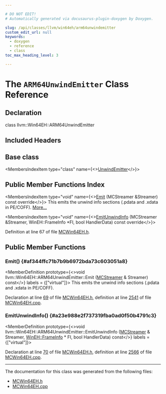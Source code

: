 ```yaml
---

# DO NOT EDIT!
# Automatically generated via docusaurus-plugin-doxygen by Doxygen.

slug: /api/classes/llvm/win64eh/arm64unwindemitter
custom_edit_url: null
keywords:
  - doxygen
  - reference
  - class
toc_max_heading_level: 3

---
```





# The `ARM64UnwindEmitter` Class Reference

<DoxygenPage pluginConfig={pluginConfig}>



## Declaration

<CodeBlock>class llvm::Win64EH::ARM64UnwindEmitter</CodeBlock>

## Included Headers

<IncludesList>
<IncludesListItem
  filePath="llvm/MC/MCWin64EH.h"
  permalink="/docs/api/files/include/include/llvm/include/llvm/mc/mcwin64eh-h"
  isLocal="true" />
</IncludesList>

## Base class

<MembersIndex>

<MembersIndexItem
  type="class"
  name={<><a href="/docs/api/classes/llvm/wineh/unwindemitter">UnwindEmitter</a></>}>
</MembersIndexItem>

</MembersIndex>

## Public Member Functions Index

<MembersIndex>

<MembersIndexItem
  type="void"
  name={<><a href="#af344ffc71b7b9b6972bda73c603051a8">Emit</a> (MCStreamer &amp;Streamer) const override</>}>
This emits the unwind info sections (.pdata and .xdata in PE/COFF). <a href="#af344ffc71b7b9b6972bda73c603051a8">More...</a>
</MembersIndexItem>

<MembersIndexItem
  type="void"
  name={<><a href="#a23e988e2f737319fba0ad0f50b4791c3">EmitUnwindInfo</a> (MCStreamer &amp;Streamer, WinEH::FrameInfo &#42;FI, bool HandlerData) const override</>}>
</MembersIndexItem>

</MembersIndex>


Definition at line 67 of file <a href="/docs/api/files/include/include/llvm/include/llvm/mc/mcwin64eh-h">MCWin64EH.h</a>.

<SectionDefinition>

## Public Member Functions

### Emit() {#af344ffc71b7b9b6972bda73c603051a8}

<MemberDefinition
  prototype={<>void llvm::Win64EH::ARM64UnwindEmitter::Emit (<a href="/docs/api/classes/llvm/mcstreamer">MCStreamer</a> &amp; Streamer) const</>}
  labels = {["virtual"]}>
This emits the unwind info sections (.pdata and .xdata in PE/COFF).

Declaration at line <a href="/docs/api/files/include/include/llvm/include/llvm/mc/mcwin64eh-h/#l00069">69</a> of file <a href="/docs/api/files/include/include/llvm/include/llvm/mc/mcwin64eh-h">MCWin64EH.h</a>, definition at line <a href="/docs/api/files/lib/lib/mc/mcwin64eh-cpp/#l02541">2541</a> of file <a href="/docs/api/files/lib/lib/mc/mcwin64eh-cpp">MCWin64EH.cpp</a>.
</MemberDefinition>

### EmitUnwindInfo() {#a23e988e2f737319fba0ad0f50b4791c3}

<MemberDefinition
  prototype={<>void llvm::Win64EH::ARM64UnwindEmitter::EmitUnwindInfo (<a href="/docs/api/classes/llvm/mcstreamer">MCStreamer</a> &amp; Streamer, <a href="/docs/api/structs/llvm/wineh/frameinfo">WinEH::FrameInfo</a> &#42; FI, bool HandlerData) const</>}
  labels = {["virtual"]}>

Declaration at line <a href="/docs/api/files/include/include/llvm/include/llvm/mc/mcwin64eh-h/#l00070">70</a> of file <a href="/docs/api/files/include/include/llvm/include/llvm/mc/mcwin64eh-h">MCWin64EH.h</a>, definition at line <a href="/docs/api/files/lib/lib/mc/mcwin64eh-cpp/#l02566">2566</a> of file <a href="/docs/api/files/lib/lib/mc/mcwin64eh-cpp">MCWin64EH.cpp</a>.
</MemberDefinition>

</SectionDefinition>

<hr/>

The documentation for this class was generated from the following files:

<ul>
<li><a href="/docs/api/files/include/include/llvm/include/llvm/mc/mcwin64eh-h">MCWin64EH.h</a></li>
<li><a href="/docs/api/files/lib/lib/mc/mcwin64eh-cpp">MCWin64EH.cpp</a></li>
</ul>

</DoxygenPage>
